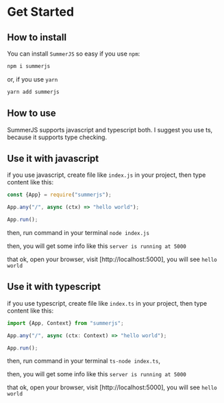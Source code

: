 # Get Started

## How to install

You can install `SummerJS` so easy if you use `npm`:
```js
npm i summerjs
```
or, if you use `yarn`
```js
yarn add summerjs
```

## How to use

SummerJS supports javascript and typescript both. I suggest you use ts, because it supports type checking.

## Use it with javascript
if you use javascript, create file like `index.js` in your project, then type content like this:

```js
const {App} = require("summerjs");

App.any("/", async (ctx) => "hello world");

App.run();
```
then, run command in your terminal `node index.js`

then, you will get some info like this `server is running at 5000`

that ok, open your browser, visit [http://localhost:5000], you will see `hello world`

## Use it with typescript
if you use typescript, create file like `index.ts` in your project, then type content like this:
```js
import {App, Context} from "summerjs";

App.any("/", async (ctx: Context) => "hello world");

App.run();
```
then, run command in your terminal `ts-node index.ts`,

then, you will get some info like this `server is running at 5000`

that ok, open your browser, visit [http://localhost:5000], you will see `hello world`